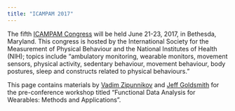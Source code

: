 ```yaml
---
title: "ICAMPAM 2017"
---
```


The fifth [ICAMPAM Congress](http://www.ismpb.org/program/) will be held June 21-23, 2017, in Bethesda, Maryland. This congress is hosted by the International Society for the Measurement of Physical Behaviour and the National Institutes of Health (NIH); topics include "ambulatory monitoring, wearable monitors, movement sensors, physical activity, sedentary behaviour, movement behaviour, body postures, sleep and constructs related to physical behaviours."

This page contains materials by [Vadim Zipunnikov](http://www.biostat.jhsph.edu/~vzipunni/) and [Jeff Goldsmith](http://jeffgoldsmith.com) for the pre-conference workshop titled "Functional Data Analysis for Wearables: Methods and Applications".
